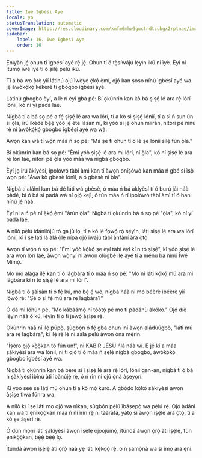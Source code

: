 ```yaml
---
title: Iwe Igbesi Aye
locale: yo
statusTranslation: automatic
coverImage: https://res.cloudinary.com/xmfm6mhw3gwctndtcubgx2rptnae/image/upload/v1740468922/small_cover_tratado_de_psicologia_revolucionaria_a4c0dca4e0.webp
sidebar:
    label: 16. Iwe Igbesi Aye
    order: 16
---
```

Ẹnìyàn jẹ́ ohun tí ìgbésí ayé rẹ̀ jẹ́. Ohun tí ó tẹ̀síwájú lẹ́yìn ikú ni ìyè. Èyí ni ìtumọ̀ ìwé ìyè tí ó ṣílẹ̀ pẹ̀lú ikú.

Tí a bá wo ọ̀rọ̀ yìí látinú ojú ìwòye ẹ̀kọ́ ẹ̀mí, ọjọ́ kan ṣoṣo nínú ìgbésí ayé wa jẹ́ àwòkọ́kọ́ kékeré ti gbogbo ìgbésí ayé.

Látinú gbogbo èyí, a lè rí èyí gbà pé: Bí ọkùnrin kan kò bá ṣiṣẹ́ lé ara rẹ̀ lórí lónìí, kò ní yí padà láé.

Nígbà tí a bá sọ pé a fẹ́ ṣiṣẹ́ lé ara wa lórí, tí a kò sì ṣiṣẹ́ lónìí, tí a sì ń sun ún sí ọ̀la, irú ìkéde bẹ́ẹ̀ yóò jẹ́ ète lásán ni, kì yóò sì jẹ́ ohun mìíràn, nítorí pé nínú rẹ̀ ni àwòkọ́kọ́ gbogbo ìgbésí ayé wa wà.

Àwọn kan wà tí wọ́n máa ń sọ pé: "Má ṣe fi ohun tí o lè ṣe lónìí sílẹ̀ fún ọ̀la."

Bí ọkùnrin kan bá sọ pé: "Èmi yóò ṣiṣẹ́ lé ara mi lórí, ní ọ̀la", kò ní ṣiṣẹ́ lé ara rẹ̀ lórí láé, nítorí pé ọ̀la yóò máa wà nígbà gbogbo.

Èyí jọ irú àkíyèsí, ìpolówó tàbí àmì kan tí àwọn oníṣòwò kan máa ń gbé sí ìsọ̀ wọn pé: "Àwa kò gbèsè lónìí, a ó gbèsè ní ọ̀la".

Nígbà tí aláìní kan bá dé láti wá gbèsè, ó máa ń bá àkíyèsí tí ó burú jáì náà pàdé, bí ó bá sì padà wá ní ọjọ́ kejì, ó tún máa ń rí ìpolówó tàbí àmì tí ó bani nínú jẹ́ náà.

Èyí ni a ń pè ní ẹ̀kọ́ ẹ̀mí "àrùn ọ̀la". Nígbà tí ọkùnrin bá ń sọ pé "ọ̀la", kò ní yí padà láé.

A nílò pẹ̀lú ìdánilójú tó ga jù lọ, tí a kò lè fọwọ́ rọ́ sẹ́yìn, láti ṣiṣẹ́ lé ara wa lórí lónìí, kì í ṣe láti lá àlá ọ̀lẹ nípa ọjọ́ iwájú tàbí ànfàní àrà ọ̀tọ̀.

Àwọn tí wọ́n ń sọ pé: "Èmi yóò kọ́kọ́ ṣe èyí tàbí èyí kí n tó ṣiṣẹ́", kì yóò ṣiṣẹ́ lé ara wọn lórí láé, àwọn wọ̀nyí ni àwọn olùgbé ilẹ̀ ayé tí a mẹ́nu ba nínú Ìwé Mímọ́.

Mo mọ alága ilẹ̀ kan tí ó lágbára tí ó máa ń sọ pé: "Mo ní láti kọ́kọ́ mú ara mi lágbára kí n tó ṣiṣẹ́ lé ara mi lórí".

Nígbà tí ó ṣàìsàn tí ó fẹ́ kú, mo bẹ̀ ẹ́ wò, nígbà náà ni mo béèrè ìbéèrè yìí lọ́wọ́ rẹ̀: "Ṣé o ṣì fẹ́ mú ara rẹ lágbára?"

Ó dá mi lóhùn pé, "Mo kábàámọ̀ ní tòótọ́ pé mo ti pàdánù àkókò." Ọjọ́ díẹ̀ lẹ́yìn náà ó kú, lẹ́yìn tí ó ti jẹ́wọ́ àṣìṣe rẹ̀.

Ọkùnrin náà ní ilẹ̀ púpọ̀, ṣùgbọ́n ó fẹ́ gba ohun ìní àwọn aládùúgbò, "láti mú ara rẹ̀ lágbára", kí ilẹ̀ rẹ̀ lè ní ààlà pẹ̀lú àwọn ọ̀nà mẹ́rin.

"Ìṣòro ọjọ́ kọ̀ọ̀kan tó fún un!", ni KABIR JÉSÙ ńlá náà wí. Ẹ jẹ́ kí a máa ṣàkíyèsí ara wa lónìí, ní ti ọjọ́ tí ó máa ń ṣẹlẹ̀ nígbà gbogbo, àwòkọ́kọ́ gbogbo ìgbésí ayé wa.

Nígbà tí ọkùnrin kan bá bẹ̀rẹ̀ sí í ṣiṣẹ́ lé ara rẹ̀ lórí, lónìí gan-an, nígbà tí ó bá ń ṣàkíyèsí ìbínú àti ìbànújẹ́ rẹ̀, ó ń rìn ní ojú ọ̀nà àṣeyọrí.

Kì yóò ṣeé ṣe láti mú ohun tí a kò mọ̀ kúrò. A gbọ́dọ̀ kọ́kọ́ ṣàkíyèsí àwọn àṣìṣe tiwa fúnra wa.

A nílò kì í ṣe láti mọ ọjọ́ wa nìkan, ṣùgbọ́n pẹ̀lú ìbáṣepọ̀ wa pẹ̀lú rẹ̀. Ọjọ́ àdáni kan wà tí ẹnìkọ̀ọ̀kan máa ń ní ìrírí rẹ̀ ní tààràtà, yàtọ̀ sí àwọn ìṣẹ̀lẹ̀ àrà ọ̀tọ̀, tí a kò ṣe àṣerí rẹ̀.

Ó dùn mọ́ni láti ṣàkíyèsí àwọn ìṣẹ̀lẹ̀ ojoojúmọ́, ìtúndá àwọn ọ̀rọ̀ àti ìṣẹ̀lẹ̀, fún ẹnìkọ̀ọ̀kan, bẹ́ẹ̀ bẹ́ẹ̀ lọ.

Ìtúndá àwọn ìṣẹ̀lẹ̀ àti ọ̀rọ̀ náà yẹ láti kẹ́kọ̀ọ́ rẹ̀, ó ń ṣamọ̀nà wa sí ìmọ̀ ara ẹni.

